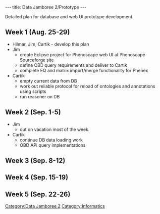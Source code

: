 ---
title: Data Jamboree 2/Prototype
---

Detailed plan for database and web UI prototype development.

==Week 1 (Aug. 25-29)==
* Hilmar, Jim, Cartik - develop this plan
* Jim
** create Eclipse project for Phenoscape web UI at Phenoscape Sourceforge site
** define OBD query requirements and deliver to Cartik
** complete EQ and matrix import/merge functionality for Phenex
* Cartik
** empty current data from DB
** work out reliable protocol for reload of ontologies and annotations using scripts
** run reasoner on DB

==Week 2 (Sep. 1-5)==
* Jim 
** out on vacation most of the week.
* Cartik
** continue DB data loading work
** OBD API query implementations

==Week 3 (Sep. 8-12)==

==Week 4 (Sep. 15-19)==

==Week 5 (Sep. 22-26)==

[[Category:Data Jamboree 2]]
[[Category:Informatics]]